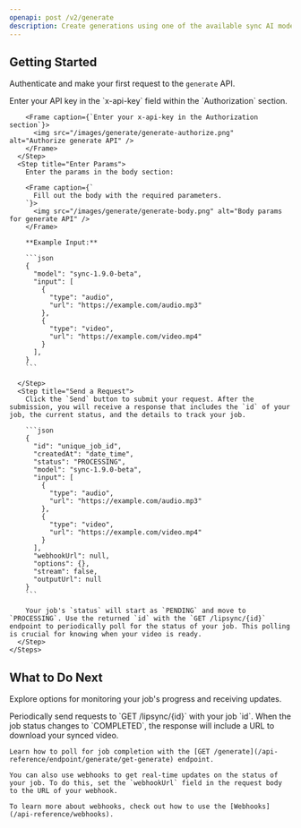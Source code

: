 ```yaml
---
openapi: post /v2/generate
description: Create generations using one of the available sync AI models.
---
```


## Getting Started

Authenticate and make your first request to the `generate` API.

<AccordionGroup>
  <Accordion title="Make a Request from the Docs">
    <Steps>
      <Step title="Authorize">
        Enter your API key in the `x-api-key` field within the `Authorization` section.

        <Frame caption={`Enter your x-api-key in the Authorization section`}>
          <img src="/images/generate/generate-authorize.png" alt="Authorize generate API" />
        </Frame>
      </Step>
      <Step title="Enter Params">
        Enter the params in the body section:

        <Frame caption={`
          Fill out the body with the required parameters.
        `}>
          <img src="/images/generate/generate-body.png" alt="Body params for generate API" />
        </Frame>

        **Example Input:**

        ```json
        {
          "model": "sync-1.9.0-beta",
          "input": [
            {
              "type": "audio",
              "url": "https://example.com/audio.mp3"
            },
            {
              "type": "video",
              "url": "https://example.com/video.mp4"
            }
          ],
        }
        ```

      </Step>
      <Step title="Send a Request">
        Click the `Send` button to submit your request. After the submission, you will receive a response that includes the `id` of your job, the current status, and the details to track your job.

        ```json
        {
          "id": "unique_job_id",
          "createdAt": "date_time",
          "status": "PROCESSING",
          "model": "sync-1.9.0-beta",
          "input": [
            {
              "type": "audio",
              "url": "https://example.com/audio.mp3"
            },
            {
              "type": "video",
              "url": "https://example.com/video.mp4"
            }
          ],
          "webhookUrl": null,
          "options": {},
          "stream": false,
          "outputUrl": null
        }
        ```

        Your job's `status` will start as `PENDING` and move to `PROCESSING`. Use the returned `id` with the `GET /lipsync/{id}` endpoint to periodically poll for the status of your job. This polling is crucial for knowing when your video is ready.
      </Step>
    </Steps>

  </Accordion>
</AccordionGroup>

## What to Do Next

Explore options for monitoring your job's progress and receiving updates.

<AccordionGroup>
  <Accordion title="Polling for Completion">
    Periodically send requests to `GET /lipsync/{id}` with your job `id`. When the job status changes to `COMPLETED`, the response will include a URL to download your synced video.

    Learn how to poll for job completion with the [GET /generate](/api-reference/endpoint/generate/get-generate) endpoint.

  </Accordion>
  <Accordion title="Using Webhooks">
      
    You can also use webhooks to get real-time updates on the status of your job. To do this, set the `webhookUrl` field in the request body to the URL of your webhook.

    To learn more about webhooks, check out how to use the [Webhooks](/api-reference/webhooks).

  </Accordion>
</AccordionGroup>
